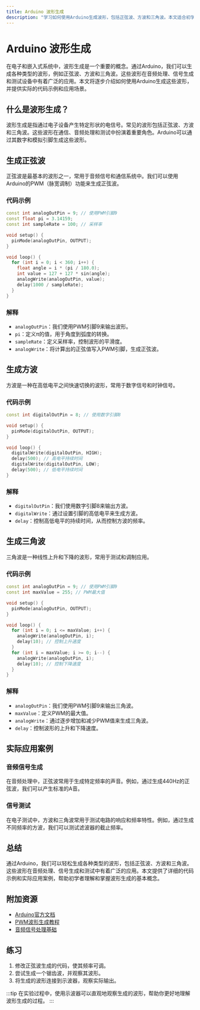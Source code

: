 ```yaml
---
title: Arduino 波形生成
description: "学习如何使用Arduino生成波形，包括正弦波、方波和三角波。本文适合初学者，包含代码示例和实际应用案例。"
---
```


# Arduino 波形生成

在电子和嵌入式系统中，波形生成是一个重要的概念。通过Arduino，我们可以生成各种类型的波形，例如正弦波、方波和三角波。这些波形在音频处理、信号生成和测试设备中有着广泛的应用。本文将逐步介绍如何使用Arduino生成这些波形，并提供实际的代码示例和应用场景。

## 什么是波形生成？

波形生成是指通过电子设备产生特定形状的电信号。常见的波形包括正弦波、方波和三角波。这些波形在通信、音频处理和测试中扮演着重要角色。Arduino可以通过其数字和模拟引脚生成这些波形。

## 生成正弦波

正弦波是最基本的波形之一，常用于音频信号和通信系统中。我们可以使用Arduino的PWM（脉宽调制）功能来生成正弦波。

### 代码示例

```cpp
const int analogOutPin = 9; // 使用PWM引脚9
const float pi = 3.14159;
const int sampleRate = 100; // 采样率

void setup() {
  pinMode(analogOutPin, OUTPUT);
}

void loop() {
  for (int i = 0; i < 360; i++) {
    float angle = i * (pi / 180.0);
    int value = 127 + 127 * sin(angle);
    analogWrite(analogOutPin, value);
    delay(1000 / sampleRate);
  }
}
```

### 解释

- `analogOutPin`：我们使用PWM引脚9来输出波形。
- `pi`：定义π的值，用于角度到弧度的转换。
- `sampleRate`：定义采样率，控制波形的平滑度。
- `analogWrite`：将计算出的正弦值写入PWM引脚，生成正弦波。

## 生成方波

方波是一种在高低电平之间快速切换的波形，常用于数字信号和时钟信号。

### 代码示例

```cpp
const int digitalOutPin = 8; // 使用数字引脚8

void setup() {
  pinMode(digitalOutPin, OUTPUT);
}

void loop() {
  digitalWrite(digitalOutPin, HIGH);
  delay(500); // 高电平持续时间
  digitalWrite(digitalOutPin, LOW);
  delay(500); // 低电平持续时间
}
```

### 解释

- `digitalOutPin`：我们使用数字引脚8来输出方波。
- `digitalWrite`：通过设置引脚的高低电平来生成方波。
- `delay`：控制高低电平的持续时间，从而控制方波的频率。

## 生成三角波

三角波是一种线性上升和下降的波形，常用于测试和调制应用。

### 代码示例

```cpp
const int analogOutPin = 9; // 使用PWM引脚9
const int maxValue = 255; // PWM最大值

void setup() {
  pinMode(analogOutPin, OUTPUT);
}

void loop() {
  for (int i = 0; i <= maxValue; i++) {
    analogWrite(analogOutPin, i);
    delay(10); // 控制上升速度
  }
  for (int i = maxValue; i >= 0; i--) {
    analogWrite(analogOutPin, i);
    delay(10); // 控制下降速度
  }
}
```

### 解释

- `analogOutPin`：我们使用PWM引脚9来输出三角波。
- `maxValue`：定义PWM的最大值。
- `analogWrite`：通过逐步增加和减少PWM值来生成三角波。
- `delay`：控制波形的上升和下降速度。

## 实际应用案例

### 音频信号生成

在音频处理中，正弦波常用于生成特定频率的声音。例如，通过生成440Hz的正弦波，我们可以产生标准的A音。

### 信号测试

在电子测试中，方波和三角波常用于测试电路的响应和频率特性。例如，通过生成不同频率的方波，我们可以测试滤波器的截止频率。

## 总结

通过Arduino，我们可以轻松生成各种类型的波形，包括正弦波、方波和三角波。这些波形在音频处理、信号生成和测试中有着广泛的应用。本文提供了详细的代码示例和实际应用案例，帮助初学者理解和掌握波形生成的基本概念。

## 附加资源

- [Arduino官方文档](https://www.arduino.cc/en/Reference/HomePage)
- [PWM波形生成教程](https://www.arduino.cc/en/Tutorial/PWM)
- [音频信号处理基础](https://en.wikipedia.org/wiki/Audio_signal_processing)

## 练习

1. 修改正弦波生成的代码，使其频率可调。
2. 尝试生成一个锯齿波，并观察其波形。
3. 将生成的波形连接到示波器，观察实际输出。

:::tip
在实验过程中，使用示波器可以直观地观察生成的波形，帮助你更好地理解波形生成的过程。
:::
